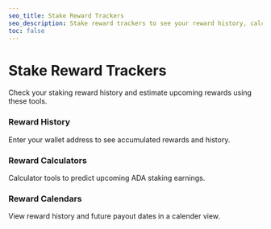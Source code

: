 ```yaml
---
seo_title: Stake Reward Trackers
seo_description: Stake reward trackers to see your reward history, calculate upcoming rewards, and see rewards on a calendar. Track and optimize your staking strategy.
toc: false
---
```



# Stake Reward Trackers

Check your staking reward history and estimate upcoming rewards using these tools.

### Reward History

Enter your wallet address to see accumulated rewards and history.

<DefaultDataTable projects={builders} filterBy="reward_tracker" />

### Reward Calculators

Calculator tools to predict upcoming ADA staking earnings.

<DefaultDataTable projects={builders} filterBy="reward_calculator" />

### Reward Calendars

View reward history and future payout dates in a calender view.

<DefaultDataTable projects={builders} filterBy="reward_calendar" />
